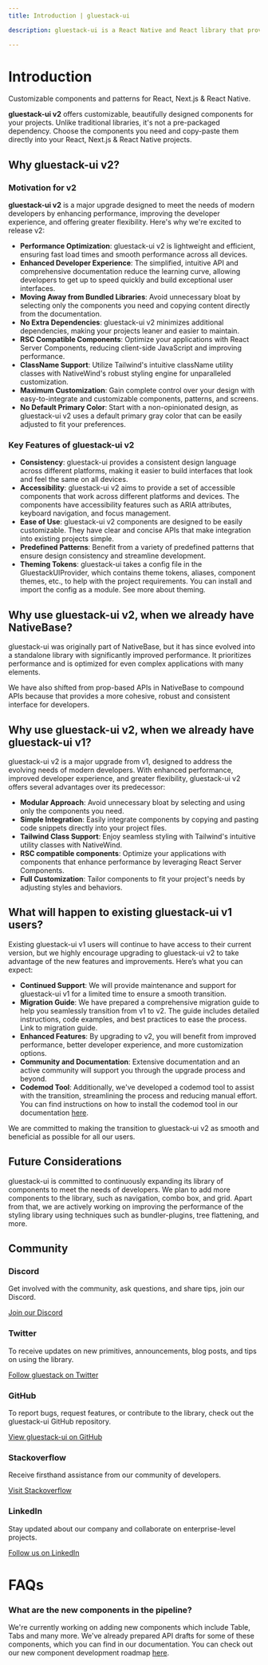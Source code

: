 ```yaml
---
title: Introduction | gluestack-ui

description: gluestack-ui is a React Native and React library that provides universal, styled, and accessible components.

---
```



<Meta title="with-nativewind/Home/Overview/Introduction" />

# Introduction

Customizable components and patterns for React, Next.js & React Native.

**gluestack-ui v2** offers customizable, beautifully designed components for your projects. Unlike traditional libraries, it's not a pre-packaged dependency. Choose the components you need and copy-paste them directly into your React, Next.js & React Native projects. 

## Why gluestack-ui v2?

### Motivation for v2

**gluestack-ui v2** is a major upgrade designed to meet the needs of modern developers by enhancing performance, improving the developer experience, and offering greater flexibility. Here's why we're excited to release v2:

- **Performance Optimization**: gluestack-ui v2 is lightweight and efficient, ensuring fast load times and smooth performance across all devices.
- **Enhanced Developer Experience**: The simplified, intuitive API and comprehensive documentation reduce the learning curve, allowing developers to get up to speed quickly and build exceptional user interfaces.
- **Moving Away from Bundled Libraries**: Avoid unnecessary bloat by selecting only the components you need and copying content directly from the documentation.
- **No Extra Dependencies**: gluestack-ui v2 minimizes additional dependencies, making your projects leaner and easier to maintain.
- **RSC Compatible Components**: Optimize your applications with React Server Components, reducing client-side JavaScript and improving performance.
- **ClassName Support**: Utilize Tailwind's intuitive className utility classes with NativeWind's robust styling engine for unparalleled customization.
- **Maximum Customization**: Gain complete control over your design with easy-to-integrate and customizable components, patterns, and screens.
- **No Default Primary Color**: Start with a non-opinionated design, as gluestack-ui v2 uses a default primary gray color that can be easily adjusted to fit your preferences.

### Key Features of gluestack-ui v2

- **Consistency**: gluestack-ui provides a consistent design language across different platforms, making it easier to build interfaces that look and feel the same on all devices.
- **Accessibility**: gluestack-ui v2 aims to provide a set of accessible components that work across different platforms and devices. The components have accessibility features such as ARIA attributes, keyboard navigation, and focus management.
- **Ease of Use**: gluestack-ui v2 components are designed to be easily customizable. They have clear and concise APIs that make integration into existing projects simple.
- **Predefined Patterns**: Benefit from a variety of predefined patterns that ensure design consistency and streamline development.
- **Theming Tokens**: gluestack-ui takes a config file in the GluestackUIProvider, which contains theme tokens, aliases, component themes, etc., to help with the project requirements. You can install and import the config as a module. See more about theming.

## Why use gluestack-ui v2, when we already have NativeBase?

gluestack-ui was originally part of NativeBase, but it has since evolved into a standalone library with significantly improved performance. It prioritizes performance and is optimized for even complex applications with many elements.

We have also shifted from prop-based APIs in NativeBase to compound APIs because that provides a more cohesive, robust and consistent interface for developers.

## Why use gluestack-ui v2, when we already have gluestack-ui v1?

gluestack-ui v2 is a major upgrade from v1, designed to address the evolving needs of modern developers. With enhanced performance, improved developer experience, and greater flexibility, gluestack-ui v2 offers several advantages over its predecessor:

- **Modular Approach**: Avoid unnecessary bloat by selecting and using only the components you need.
- **Simple Integration**: Easily integrate components by copying and pasting code snippets directly into your project files.
- **Tailwind Class Support**: Enjoy seamless styling with Tailwind's intuitive utility classes with NativeWind.
- **RSC compatible components**: Optimize your applications with components that enhance performance by leveraging React Server Components.
- **Full Customization**: Tailor components to fit your project's needs by adjusting styles and behaviors.

## What will happen to existing gluestack-ui v1 users?

Existing gluestack-ui v1 users will continue to have access to their current version, but we highly encourage upgrading to gluestack-ui v2 to take advantage of the new features and improvements. Here’s what you can expect:

- **Continued Support**: We will provide maintenance and support for gluestack-ui v1 for a limited time to ensure a smooth transition.
- **Migration Guide**: We have prepared a comprehensive migration guide to help you seamlessly transition from v1 to v2. The guide includes detailed instructions, code examples, and best practices to ease the process. Link to migration guide.
- **Enhanced Features**: By upgrading to v2, you will benefit from improved performance, better developer experience, and more customization options.
- **Community and Documentation**: Extensive documentation and an active community will support you through the upgrade process and beyond.
- **Codemod Tool**: Additionally, we've developed a codemod tool to assist with the transition, streamlining the process and reducing manual effort. You can find instructions on how to install the codemod tool in our documentation [here](/ui/docs/home/overview/upgrade-to-v2).

We are committed to making the transition to gluestack-ui v2 as smooth and beneficial as possible for all our users.

## Future Considerations

gluestack-ui is committed to continuously expanding its library of components to meet the needs of developers. We plan to add more components to the library, such as navigation, combo box, and grid. Apart from that, we are actively working on improving the performance of the styling library using techniques such as bundler-plugins, tree flattening, and more.

## Community

### Discord

Get involved with the community, ask questions, and share tips, join our Discord.

[Join our Discord](https://discord.gg/95qQ84nf6f)

### Twitter

To receive updates on new primitives, announcements, blog posts, and tips on using the library.

[Follow gluestack on Twitter](https://twitter.com/gluestack)

### GitHub

To report bugs, request features, or contribute to the library, check out the gluestack-ui GitHub repository.

[View gluestack-ui on GitHub](https://github.com/gluestack/gluestack-ui)

### Stackoverflow

Receive firsthand assistance from our community of developers.

[Visit Stackoverflow](https://stackoverflow.com/questions/tagged/gluestack)

### LinkedIn

Stay updated about our company and collaborate on enterprise-level projects.

[Follow us on LinkedIn](https://www.linkedin.com/company/gluestackio/)

# FAQs

### What are the new components in the pipeline?

We're currently working on adding new components which include Table, Tabs and many more. We've already prepared API drafts for some of these components, which you can find in our documentation. You can check out our new component development roadmap [here](/ui/docs/home/more/roadmap).
